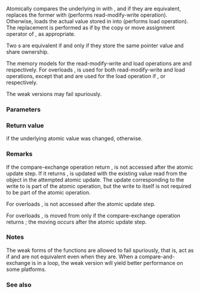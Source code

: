 {{cpp/experimental/atomic_shared_ptr/title|compare_exchange_strong|compare_exchange_weak}}
{{cpp/experimental/concurrency/atomic_shared_ptr/navbar}}
{{dcl begin}}
{{dcl|num=1|1=
bool compare_exchange_weak( std::shared_ptr&lt;T&gt;&amp; expected, const std::shared_ptr&lt;T&gt;&amp; desired,
                            std::memory_order success, std::memory_order failure ) noexcept;
}}
{{dcl|num=2|1=
bool compare_exchange_weak( std::shared_ptr&lt;T&gt;&amp; expected, std::shared_ptr&lt;T&gt;&amp;&amp; desired,
                            std::memory_order success, std::memory_order failure ) noexcept;
}}
{{dcl|num=3|1=
bool compare_exchange_weak( std::shared_ptr&lt;T&gt;&amp; expected, const std::shared_ptr&lt;T&gt;&amp; desired,
                            std::memory_order order = std::memory_order_seq_cst ) noexcept;
}}
{{dcl|num=4|1=
bool compare_exchange_weak( std::shared_ptr&lt;T&gt;&amp; expected, std::shared_ptr&lt;T&gt;&amp;&amp; desired,
                            std::memory_order order = std::memory_order_seq_cst ) noexcept;
}}
{{dcl|num=5|1=
bool compare_exchange_strong( std::shared_ptr&lt;T&gt;&amp; expected, const std::shared_ptr&lt;T&gt;&amp; desired,
                              std::memory_order success, std::memory_order failure ) noexcept;
}}
{{dcl|num=6|1=
bool compare_exchange_strong( std::shared_ptr&lt;T&gt;&amp; expected, std::shared_ptr&lt;T&gt;&amp;&amp; desired,
                              std::memory_order success, std::memory_order failure ) noexcept;
}}
{{dcl|num=7|1=
bool compare_exchange_strong( std::shared_ptr&lt;T&gt;&amp; expected, const std::shared_ptr&lt;T&gt;&amp; desired,
                              std::memory_order order = std::memory_order_seq_cst ) noexcept;
}}
{{dcl|num=8|1=
bool compare_exchange_strong( std::shared_ptr&lt;T&gt;&amp; expected, std::shared_ptr&lt;T&gt;&amp;&amp; desired,
                              std::memory_order order = std::memory_order_seq_cst ) noexcept;
}}
{{dcl end}}

Atomically compares the underlying {{tt|shared_ptr}} in {{c|*this}} with {{c|expected}}, and if they are equivalent, replaces the former with {{c|desired}} (performs read-modify-write operation). Otherwise, loads the actual value stored in {{c|*this}} into {{c|expected}} (performs load operation). The replacement is performed as if by the copy or move assignment operator of {{tt|shared_ptr}}, as appropriate.

Two {{tt|shared_ptr}}s are equivalent if and only if they store the same pointer value and share ownership.

The memory models for the read-modify-write and load operations are {{c|success}} and {{c|failure}} respectively. For overloads {{v|3,4,7,8}}, {{c|order}} is used for both read-modify-write and load operations, except that {{lc|std::memory_order_acquire}} and {{lc|std::memory_order_relaxed}} are used for the load operation if {{c|1=order == std::memory_order_acq_rel}}, or {{c|1=order == std::memory_order_release}} respectively.

The weak versions {{v|1-4}} may fail spuriously.

===Parameters===
{{par begin}}
{{par|expected|reference to the value expected to be found in the atomic object}}
{{par|desired|the value to store in the atomic object if it is as expected}}
{{par|success|the memory synchronization ordering for the read-modify-write operation if the comparison succeeds. All values are permitted}}
{{par|failure|the memory synchronization ordering for the load operation if the comparison fails. Cannot be {{lc|std::memory_order_release}} or {{lc|std::memory_order_acq_rel}} and cannot specify stronger ordering than {{c|success}}}}
{{par|order|the memory synchronization ordering for both operations}}
{{par end}}

===Return value===
{{c|true}} if the underlying atomic value was changed, {{c|false}} otherwise.

===Remarks===
{{cpp/experimental/atomic_shared_ptr/atomic remarks}}

If the compare-exchange operation return {{c|true}}, {{c|expected}} is not accessed after the atomic update step. If it returns {{c|false}}, {{c|expected}} is updated with the existing value read from the {{tt|atomic_shared_ptr}} object in the attempted atomic update. The {{tt|use_count}} update corresponding to the write to {{c|expected}} is part of the atomic operation, but the write to {{c|expected}} itself is not required to be part of the atomic operation.

For overloads {{v|1,3,5,7}}, {{c|desired}} is not accessed after the atomic update step.

For overloads {{v|2,4,6,8}}, {{c|desired}} is moved from only if the compare-exchange operation returns {{c|true}}; the moving occurs after the atomic update step.

===Notes===
The weak forms {{v|1-4}} of the functions are allowed to fail spuriously, that is, act as if {{c|*this}} and {{c|expected}} are not equivalent even when they are. When a compare-and-exchange is in a loop, the weak version will yield better performance on some platforms.

===See also===
{{dsc begin}}
{{dsc inc|cpp/memory/shared ptr/dsc atomic}}
{{dsc end}}